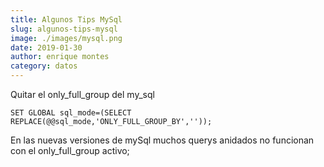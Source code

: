 ```yaml
---
title: Algunos Tips MySql
slug: algunos-tips-mysql
image: ./images/mysql.png
date: 2019-01-30
author: enrique montes
category: datos
---
```


Quitar el only_full_group del my_sql

```mysql
SET GLOBAL sql_mode=(SELECT REPLACE(@@sql_mode,'ONLY_FULL_GROUP_BY',''));
```

En las nuevas versiones de mySql muchos querys anidados no funcionan con el only_full_group activo;
